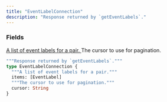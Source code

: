 ```yaml
---
title: "EventLabelConnection"
description: "Response returned by `getEventLabels`."
---
```


### Fields

<a href="/api-reference/types/eventlabel">
  <ResponseField name="items" type="[EventLabel]">
    A list of event labels for a pair.
  </ResponseField>
</a>

<ResponseField name="cursor" type="String">
  The cursor to use for pagination.
</ResponseField>


```graphql EventLabelConnection
"""Response returned by `getEventLabels`."""
type EventLabelConnection {
  """A list of event labels for a pair."""
  items: [EventLabel]
  """The cursor to use for pagination."""
  cursor: String
}
```
